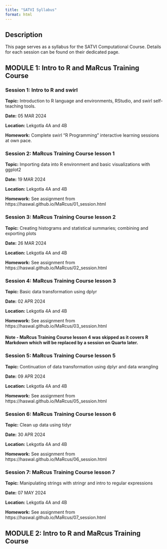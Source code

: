 ```yaml
---
title: "SATVI Syllabus"
format: html
---
```


## Description

This page serves as a syllabus for the SATVI Computational Course. Details for each session can be found on their dedicated page. 

## MODULE 1: Intro to R and MaRcus Training Course

### Session 1: Intro to R and swirl

**Topic:** Introduction to R language and environments, RStudio, and swirl self-teaching tools. 

**Date:** 05 MAR 2024

**Location:** Lekgotla 4A and 4B

**Homework:** Complete swirl "R Programming" interactive learning sessions at own pace. 

### Session 2: MaRcus Training Course lesson 1

**Topic:** Importing data into R environment and basic visualizations with ggplot2

**Date:** 19 MAR 2024

**Location:** Lekgotla 4A and 4B

**Homework:** See assignment from https://haswal.github.io/MaRcus/01_session.html

### Session 3: MaRcus Training Course lesson 2

**Topic:** Creating histograms and statistical summaries; combining and exporting plots 

**Date:** 26 MAR 2024

**Location:** Lekgotla 4A and 4B

**Homework:** See assignment from https://haswal.github.io/MaRcus/02_session.html

### Session 4: MaRcus Training Course lesson 3

**Topic:** Basic data transformation using dplyr

**Date:** 02 APR 2024

**Location:** Lekgotla 4A and 4B

**Homework:** See assignment from https://haswal.github.io/MaRcus/03_session.html

#### Note - MaRcus Training Course lesson 4 was skipped as it covers R Markdown which will be replaced by a session on Quarto later.

### Session 5: MaRcus Training Course lesson 5

**Topic:** Continuation of data transformation using dplyr and data wrangling 

**Date:** 09 APR 2024

**Location:** Lekgotla 4A and 4B

**Homework:** See assignment from https://haswal.github.io/MaRcus/05_session.html

### Session 6: MaRcus Training Course lesson 6

**Topic:** Clean up data using tidyr

**Date:** 30 APR 2024

**Location:** Lekgotla 4A and 4B

**Homework:** See assignment from https://haswal.github.io/MaRcus/06_session.html

### Session 7: MaRcus Training Course lesson 7

**Topic:** Manipulating strings with stringr and intro to regular expressions

**Date:** 07 MAY 2024

**Location:** Lekgotla 4A and 4B

**Homework:** See assignment from https://haswal.github.io/MaRcus/07_session.html

## MODULE 2: Intro to R and MaRcus Training Course